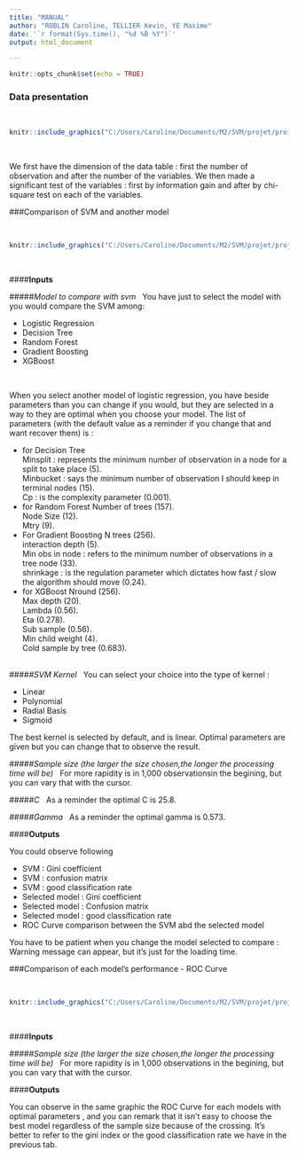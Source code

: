 ---
title: "MANUAL"
author: "ROBLIN Caroline, TELLIER Kevin, YE Maxime"
date: '`r format(Sys.time(), "%d %B %Y")`'
output: html_document

---

```{r setup, include=FALSE}
knitr::opts_chunk$set(echo = TRUE)
```


### Data presentation

&nbsp;
```{r echo = FALSE,  out.width = "45%", fig.align = 'center', fig.cap = "Data presentation"}
knitr::include_graphics("C:/Users/Caroline/Documents/M2/SVM/projet/projetSVM/onglet1.png")
```
&nbsp;

We first have the dimension of the data table : first the number of observation and after the number of the variables.
We then made a significant test of the variables : first by information gain and after by chi-square test on each of the variables.
&nbsp;

###Comparison of SVM and another model

&nbsp;
```{r echo = FALSE,  out.width = "45%", fig.align = 'center', fig.cap = "comparison of SVM and another model"}
knitr::include_graphics("C:/Users/Caroline/Documents/M2/SVM/projet/projetSVM/onglet2.png")
```
&nbsp;

####__Inputs__
&nbsp;

#####_Model to compare with svm_
&nbsp;
You have just to select the model with you would compare the SVM among:

* Logistic Regression
* Decision Tree
* Random Forest
* Gradient Boosting
* XGBoost

&nbsp;

When you select another model of logistic regression, you have beside parameters than you can change if you would, but they are selected in a way to they are optimal when you choose your model. The list of parameters (with the default value as a reminder if you change that and want recover them) is :   

* for Decision Tree  
Minsplit : represents the minimum number of observation in a node for a split to take place (5).  
Minbucket : says the minimum number of observation I should keep in terminal nodes (15).  
Cp : is the complexity parameter (0.001).  
* for Random Forest
Number of trees (157).  
Node Size (12).  
Mtry (9).  
* For Gradient Boosting
N trees (256).  
interaction depth (5).  
Min obs in node : refers to the minimum number of observations in a tree node (33).  
shrinkage : is the regulation parameter which dictates how fast / slow the algorithm should move  (0.24).  
* for XGBoost
Nround (256).  
Max depth (20).  
Lambda (0.56).  
Eta (0.278).  
Sub sample (0.56).  
Min child weight (4).  
Cold sample by tree (0.683).  
&nbsp;

#####_SVM Kernel_
&nbsp;
You can select your choice into the type of kernel :

* Linear
* Polynomial
* Radial Basis
* Sigmoid  

The best kernel is selected by default, and is  linear. Optimal parameters are given but you can change that to observe the result.
&nbsp;

#####_Sample size (the larger the size chosen,the longer the processing time will be)_
&nbsp;
For more rapidity is in 1,000 observationsin the begining, but you can vary that with the cursor.
&nbsp;

#####_C_
&nbsp;
As a reminder the optimal C  is 25.8.
&nbsp;

#####_Gamma_
&nbsp;
As a reminder the optimal gamma is 0.573.
&nbsp;

####__Outputs__
&nbsp;

You could observe following

* SVM : Gini coefficient
* SVM : confusion matrix
* SVM : good classification rate
* Selected model : Gini coefficient
* Selected model : Confusion matrix
* Selected model : good classification rate
* ROC Curve comparison between the SVM abd the selected model

You have to be patient when you change the model selected to compare : Warning message can appear, but it's just for the loading time.
&nbsp;

###Comparison of each model's performance - ROC Curve

&nbsp;
```{r echo = FALSE,  out.width = "45%", fig.align = 'center', fig.cap = "Comparison of each model's performance - ROC Curve"}
knitr::include_graphics("C:/Users/Caroline/Documents/M2/SVM/projet/projetSVM/onglet3.png")
```
&nbsp;

####__Inputs__
&nbsp;

#####_Sample size (the larger the size chosen,the longer the processing time will be)_
&nbsp;
For more rapidity is in 1,000 observations in the begining, but you can vary that with the cursor.
&nbsp;

####__Outputs__
&nbsp;

You can observe in the same graphic the ROC Curve for each models with optimal parameters , and you can remark that it isn't easy to choose the best model regardless of the sample size because of the crossing. It's better to refer to the gini index or the good classification rate we have in the previous tab.
&nbsp;